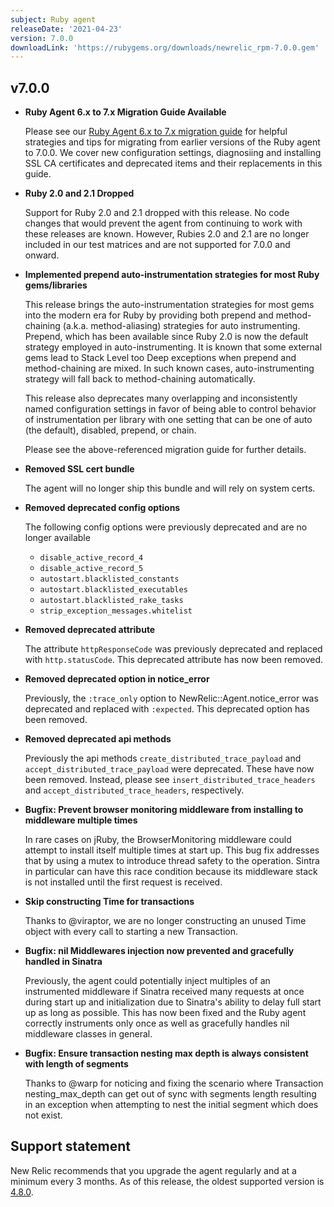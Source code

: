 ```yaml
---
subject: Ruby agent
releaseDate: '2021-04-23'
version: 7.0.0
downloadLink: 'https://rubygems.org/downloads/newrelic_rpm-7.0.0.gem'
---
```


## v7.0.0

* **Ruby Agent 6.x to 7.x Migration Guide Available**

  Please see our [Ruby Agent 6.x to 7.x migration guide](https://docs.newrelic.com/docs/agents/ruby-agent/getting-started/migration-7x-guide/) for helpful strategies and tips for migrating from earlier versions of the Ruby agent to 7.0.0.  We cover new configuration settings, diagnosiing and installing SSL CA certificates and deprecated items and their replacements in this guide.

* **Ruby 2.0 and 2.1 Dropped**

  Support for Ruby 2.0 and 2.1 dropped with this release.  No code changes that would prevent the agent from continuing to
  work with these releases are known.  However, Rubies 2.0 and 2.1 are no longer included in our test matrices and are not supported
  for 7.0.0 and onward.

* **Implemented prepend auto-instrumentation strategies for most Ruby gems/libraries**

  This release brings the auto-instrumentation strategies for most gems into the modern era for Ruby by providing both
  prepend and method-chaining (a.k.a. method-aliasing) strategies for auto instrumenting.  Prepend, which has been available since
  Ruby 2.0 is now the default strategy employed in auto-instrumenting.  It is known that some external gems lead to Stack Level
  too Deep exceptions when prepend and method-chaining are mixed.  In such known cases, auto-instrumenting strategy will fall back
  to method-chaining automatically.

  This release also deprecates many overlapping and inconsistently named configuration settings in favor of being able to control
  behavior of instrumentation per library with one setting that can be one of auto (the default), disabled, prepend, or chain.

  Please see the above-referenced migration guide for further details.

* **Removed SSL cert bundle**

  The agent will no longer ship this bundle and will rely on system certs.

* **Removed deprecated config options**

  The following config options were previously deprecated and are no longer available
  - `disable_active_record_4`
  - `disable_active_record_5`
  - `autostart.blacklisted_constants`
  - `autostart.blacklisted_executables`
  - `autostart.blacklisted_rake_tasks`
  - `strip_exception_messages.whitelist`

* **Removed deprecated attribute**

  The attribute `httpResponseCode` was previously deprecated and replaced with `http.statusCode`. This deprecated attribute has now been removed.

* **Removed deprecated option in notice_error**

  Previously, the `:trace_only` option to NewRelic::Agent.notice_error was deprecated and replaced with `:expected`. This deprecated option has been removed.

* **Removed deprecated api methods**

  Previously the api methods `create_distributed_trace_payload` and `accept_distributed_trace_payload` were deprecated. These have now been removed. Instead, please see `insert_distributed_trace_headers` and `accept_distributed_trace_headers`, respectively.

* **Bugfix: Prevent browser monitoring middleware from installing to middleware multiple times**

  In rare cases on jRuby, the BrowserMonitoring middleware could attempt to install itself
  multiple times at start up.  This bug fix addresses that by using a mutex to introduce
  thread safety to the operation.  Sintra in particular can have this race condition because
  its middleware stack is not installed until the first request is received.

* **Skip constructing Time for transactions**

  Thanks to @viraptor, we are no longer constructing an unused Time object with every call to starting a new Transaction.

* **Bugfix: nil Middlewares injection now prevented and gracefully handled in Sinatra**

  Previously, the agent could potentially inject multiples of an instrumented middleware if Sinatra received many
  requests at once during start up and initialization due to Sinatra's ability to delay full start up as long as possible.
  This has now been fixed and the Ruby agent correctly instruments only once as well as gracefully handles nil middleware
  classes in general.

* **Bugfix: Ensure transaction nesting max depth is always consistent with length of segments**

  Thanks to @warp for noticing and fixing the scenario where Transaction nesting_max_depth can get out of sync
  with segments length resulting in an exception when attempting to nest the initial segment which does not exist.

## Support statement

New Relic recommends that you upgrade the agent regularly and at a minimum every 3 months. As of this release, the oldest supported version is [4.8.0](https://docs.newrelic.com/docs/release-notes/agent-release-notes/ruby-release-notes/ruby-agent-480341).
